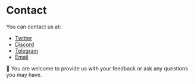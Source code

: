 # Contact

You can contact us at:
- [Twitter](https://twitter.com/Meteor)
- [Discord](https://discord.gg/BnCek4e6ny)
- [Telegram](https://t.me/OwnershipLabs)
- [Email](mailto:partner@meteor.com)

🤗 You are welcome to provide us with your feedback or ask any questions you may have. 
